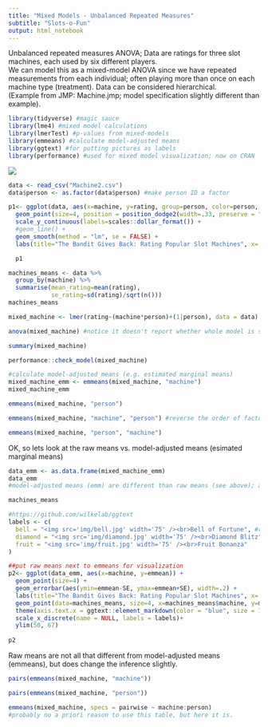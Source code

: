 ```yaml
---
title: "Mixed Models - Unbalanced Repeated Measures"
subtitle: "Slots-o-Fun"
output: html_notebook
---
```

Unbalanced repeated measures ANOVA; Data are ratings for three slot machines, each used by six different players.  
We can model this as a mixed-model ANOVA since we have repeated measurements from each individual; often playing more than once on each machine type (treatment). Data can be considered hierarchical.    
(Example from JMP: Machine.jmp; model specification slightly different than example).

```r
library(tidyverse) #magic sauce
library(lme4) #mixed model calculations
library(lmerTest) #p-values from mixed-models
library(emmeans) #calculate model-adjusted means
library(ggtext) #for putting pictures as labels
library(performance) #used for mixed model visualization; now on CRAN
```
![](img/slots.png)

```r
data <- read_csv("Machine2.csv")
data$person <- as.factor(data$person) #make person ID a factor
```

```r
p1<- ggplot(data, aes(x=machine, y=rating, group=person, color=person, shape=person)) + 
  geom_point(size=4, position = position_dodge2(width=.33, preserve = "total")) +
  scale_y_continuous(labels=scales::dollar_format()) +
  #geom_line() +
  geom_smooth(method = "lm", se = FALSE) +
  labs(title="The Bandit Gives Back: Rating Popular Slot Machines", x= "Slot Machine", y = "Machine Rating (yield/$100 played)")

  p1
```
```r
machines_means <- data %>%
  group_by(machine) %>%
  summarise(mean_rating=mean(rating),
            se_rating=sd(rating)/sqrt(n()))
machines_means
```
```r
mixed_machine <- lmer(rating~(machine*person)+(1|person), data = data)

anova(mixed_machine) #notice it doesn't report whether whole model is significant or model fit, but we likely don't care anyway.
```
```r
summary(mixed_machine)
```
```r
performance::check_model(mixed_machine)
```
```r
#calculate model-adjusted means (e.g. estimated marginal means)
mixed_machine_emm <- emmeans(mixed_machine, "machine")
mixed_machine_emm
```
```r
emmeans(mixed_machine, "person")
```
```r
emmeans(mixed_machine, "machine", "person") #reverse the order of factors for alternative output
```
```r
emmeans(mixed_machine, "person", "machine")
```
OK, so lets look at the raw means vs. model-adjusted means (esimated marginal means)
```r
data_emm <- as.data.frame(mixed_machine_emm)
data_emm
#model-adjusted means (emm) are different than raw means (see above); adjusted for the same person repeatedly evaluating the machines.
```
```r
machines_means
```

```r
#https://github.com/wilkelab/ggtext
labels <- c(
  bell = "<img src='img/bell.jpg' width='75' /><br>Bell of Fortune", #redefine labels based on groups in df
  diamond = "<img src='img/diamond.jpg' width='75' /><br>Diamond Blitz",
  fruit = "<img src='img/fruit.jpg' width='75' /><br>Fruit Bonanza"
)
```

```r
##put raw means next to emmeans for visualization
p2<- ggplot(data_emm, aes(x=machine, y=emmean)) + 
  geom_point(size=4) +
  geom_errorbar(aes(ymin=emmean-SE, ymax=emmean+SE), width=.2) +
  labs(title="The Bandit Gives Back: Rating Popular Slot Machines", x= NULL, y = "Machine Rating (yield/$100 played)") +
  geom_point(data=machines_means, size=4, x=machines_means$machine, y=machines_means$mean_rating, color="blue") +
  theme(axis.text.x = ggtext::element_markdown(color = "blue", size = 12)) +
  scale_x_discrete(name = NULL, labels = labels)+
  ylim(50, 67)
             
p2
```
Raw means are not all that different from model-adjusted means (emmeans), but does change the inference slightly.

```r
pairs(emmeans(mixed_machine, "machine")) 
```

```r
pairs(emmeans(mixed_machine, "person"))
```
```r
emmeans(mixed_machine, specs = pairwise ~ machine:person)
#probably no a priori reason to use this table, but here it is.
```



